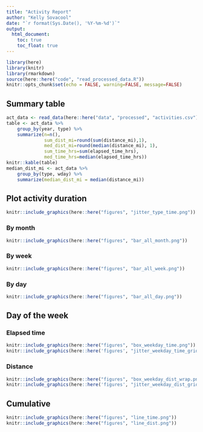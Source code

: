 ```yaml
---
title: "Activity Report"
author: "Kelly Sovacool"
date: "`r format(Sys.Date(), '%Y-%m-%d')`"
output:
  html_document:
    toc: true
    toc_float: true
---
```


```r
library(here)
library(knitr)
library(rmarkdown)
source(here::here("code", "read_processed_data.R"))
knitr::opts_chunk$set(echo = FALSE, warning=FALSE, message=FALSE)
```

## Summary table

```r
act_data <- read_data(here::here("data", "processed", "activities.csv"))
table <- act_data %>% 
    group_by(year, type) %>% 
    summarize(n=n(), 
              sum_dist_mi=round(sum(distance_mi),1), 
              med_dist_mi=round(median(distance_mi), 1),
              sum_time_hrs=sum(elapsed_time_hrs),
              med_time_hrs=median(elapsed_time_hrs))
knitr::kable(table)
median_dist_mi <- act_data %>% 
    group_by(type, wday) %>%
    summarize(median_dist_mi = median(distance_mi))
```

## Plot activity duration

```r
knitr::include_graphics(here::here("figures", "jitter_type_time.png"))
```

### By month

```r
knitr::include_graphics(here::here("figures", "bar_all_month.png"))
```

### By week

```r
knitr::include_graphics(here::here("figures", "bar_all_week.png"))
```

### By day

```r
knitr::include_graphics(here::here("figures", "bar_all_day.png"))
```

## Day of the week

### Elapsed time
```r
knitr::include_graphics(here::here("figures", "box_weekday_time.png"))
knitr::include_graphics(here::here('figures', "jitter_weekday_time_grid.png"))
```

### Distance
```r
knitr::include_graphics(here::here("figures", "box_weekday_dist_wrap.png"))
knitr::include_graphics(here::here('figures', "jitter_weekday_dist_grid.png"))
```

## Cumulative

```r
knitr::include_graphics(here::here("figures", "line_time.png"))
knitr::include_graphics(here::here("figures", "line_dist.png"))
```
